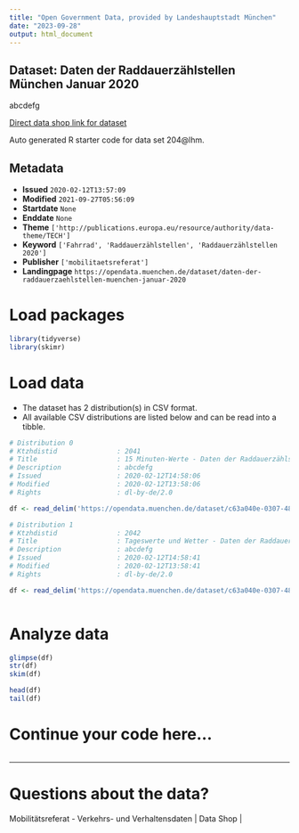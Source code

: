 ```yaml
---
title: "Open Government Data, provided by Landeshauptstadt München"
date: "2023-09-28"
output: html_document
---
```


## Dataset: Daten der Raddauerzählstellen München Januar 2020

abcdefg

[Direct data shop link for dataset](https://opendata.muenchen.de/dataset/daten-der-raddauerzaehlstellen-muenchen-januar-2020)

Auto generated R starter code for data set 204@lhm.

## Metadata

- **Issued** `2020-02-12T13:57:09`
- **Modified** `2021-09-27T05:56:09`
- **Startdate** `None`
- **Enddate** `None`
- **Theme** `['http://publications.europa.eu/resource/authority/data-theme/TECH']`
- **Keyword** `['Fahrrad', 'Raddauerzählstellen', 'Raddauerzählstellen 2020']`
- **Publisher** `['mobilitaetsreferat']`
- **Landingpage** `https://opendata.muenchen.de/dataset/daten-der-raddauerzaehlstellen-muenchen-januar-2020`


# Load packages

```r

library(tidyverse)
library(skimr)

```

# Load data

-   The dataset has 2 distribution(s) in CSV format.
-   All available CSV distributions are listed below and can be read into a tibble.

```r

# Distribution 0
# Ktzhdistid               : 2041
# Title                    : 15 Minuten-Werte - Daten der Raddauerzählstellen München Januar 2020
# Description              : abcdefg
# Issued                   : 2020-02-12T14:58:06
# Modified                 : 2020-02-12T13:58:06
# Rights                   : dl-by-de/2.0

df <- read_delim('https://opendata.muenchen.de/dataset/c63a040e-0307-48de-9de9-19f55bd9e938/resource/bed75fcd-6a04-4907-b628-7f7408fe3f21/download/rad20200115min.csv')

# Distribution 1
# Ktzhdistid               : 2042
# Title                    : Tageswerte und Wetter - Daten der Raddauerzählstellen München Januar 2020
# Description              : abcdefg
# Issued                   : 2020-02-12T14:58:41
# Modified                 : 2020-02-12T13:58:41
# Rights                   : dl-by-de/2.0

df <- read_delim('https://opendata.muenchen.de/dataset/c63a040e-0307-48de-9de9-19f55bd9e938/resource/99fad795-d999-4fa8-ad99-4bed0312f355/download/rad202001tage.csv')



```

# Analyze data

```r

glimpse(df)
str(df)
skim(df)

head(df)
tail(df)

```

# Continue your code here...

```r

```

------------------------------------------------------------------------

# Questions about the data?

Mobilitätsreferat - Verkehrs- und Verhaltensdaten | Data Shop | 
